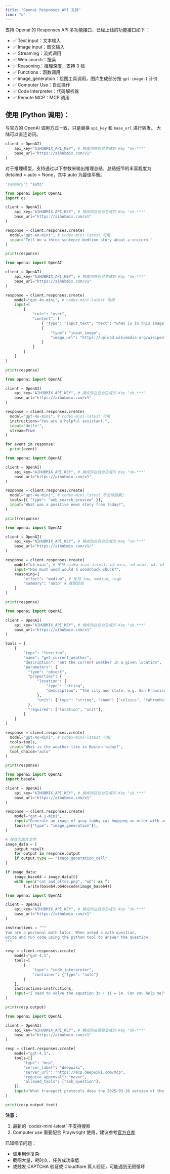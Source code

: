 ```yaml
---
title: "Openai Responses API 支持"
icon: "o"
---
```


支持 Openai 的 Responses API 多功能接口，已经上线的功能接口如下：

- ✅ Text input：文本输入
- ✅ Image input：图文输入
- ✅ Streaming：流式调用
- ✅ Web search：搜索
- ✅ Reasoning：推理深度，支持 3 档
- ✅ Functions：函数调用
- ✅ image_generation：绘图工具调用，图片生成部分按 `gpt-image-1` 计价
- ✅ Computer Use：自动操作
- ✅ Code Interpreter：代码解析器
- ✅ Remote MCP：MCP 调用

## 使用 (Python 调用)：

与官方的 OpenAI 调用方式一致，只是替换 `api_key` 和 `base_url` 进行转发。
大陆可以直连访问。

```py
client = OpenAI(
    api_key="AIHUBMIX_API_KEY", # 换成你在后台生成的 Key "sk-***"
    base_url="https://aihubmix.com/v1"
)
```

对于推理模型，支持通过以下参数来输出推理总结，总结细节的丰富程度为 detailed \> auto \> None，其中 auto 为最佳平衡。

```py
"summary": "auto" 
```

<CodeGroup>

```py 文本
from openai import OpenAI
import os

client = OpenAI(
    api_key="AIHUBMIX_API_KEY", # 换成你在后台生成的 Key "sk-***"
    base_url="https://aihubmix.com/v1"
)

response = client.responses.create(
  model="gpt-4o-mini", # codex-mini-latest 可用
  input="Tell me a three sentence bedtime story about a unicorn."
)

print(response)
```


```py 图文
from openai import OpenAI

client = OpenAI(
    api_key="AIHUBMIX_API_KEY", # 换成你在后台生成的 Key "sk-***"
    base_url="https://aihubmix.com/v1"
)

response = client.responses.create(
    model="gpt-4o-mini", # codex-mini-latest 可用
    input=[
        {
            "role": "user",
            "content": [
                { "type": "input_text", "text": "what is in this image?" },
                {
                    "type": "input_image",
                    "image_url": "https://upload.wikimedia.org/wikipedia/commons/thumb/d/dd/Gfp-wisconsin-madison-the-nature-boardwalk.jpg/2560px-Gfp-wisconsin-madison-the-nature-boardwalk.jpg"
                }
            ]
        }
    ]
)

print(response)
```


```py 流式
from openai import OpenAI

client = OpenAI(
    api_key="AIHUBMIX_API_KEY", # 换成你在后台生成的 Key "sk-***"
    base_url="https://aihubmix.com/v1"
)

response = client.responses.create(
  model="gpt-4o-mini", # codex-mini-latest 可用
  instructions="You are a helpful assistant.",
  input="Hello!",
  stream=True
)

for event in response:
  print(event)
```


```py 搜索
from openai import OpenAI

client = OpenAI(
    api_key="AIHUBMIX_API_KEY", # 换成你在后台生成的 Key "sk-***"
    base_url="https://aihubmix.com/v1"
)

response = client.responses.create(
  model="gpt-4o-mini", # codex-mini-latest 不支持搜索📍
  tools=[{ "type": "web_search_preview" }],
  input="What was a positive news story from today?",
)

print(response)
```


```py 推理
from openai import OpenAI

client = OpenAI(
    api_key="AIHUBMIX_API_KEY", # 换成你在后台生成的 Key "sk-***"
    base_url="https://aihubmix.com/v1/"
)

response = client.responses.create(
    model="o4-mini", # 支持 codex-mini-latest, o4-mini, o3-mini, o3, o1
    input="How much wood would a woodchuck chuck?",
    reasoning={
        "effort": "medium", # 支持 low, medium, high
        "summary": "auto" # 推理总结
    }
)

print(response)
```


```py 函数调用
from openai import OpenAI

client = OpenAI(
    api_key="AIHUBMIX_API_KEY", # 换成你在后台生成的 Key "sk-***"
    base_url="https://aihubmix.com/v1"
)

tools = [
    {
        "type": "function",
        "name": "get_current_weather",
        "description": "Get the current weather in a given location",
        "parameters": {
          "type": "object",
          "properties": {
              "location": {
                  "type": "string",
                  "description": "The city and state, e.g. San Francisco, CA",
              },
              "unit": {"type": "string", "enum": ["celsius", "fahrenheit"]},
          },
          "required": ["location", "unit"],
        }
    }
]

response = client.responses.create(
  model="gpt-4o-mini", # codex-mini-latest 可用
  tools=tools,
  input="What is the weather like in Boston today?",
  tool_choice="auto"
)

print(response)
```


```py 图片生成工具
from openai import OpenAI
import base64

client = OpenAI(
    api_key="AIHUBMIX_API_KEY", # 换成你在后台生成的 Key "sk-***"
    base_url="https://aihubmix.com/v1"
)

response = client.responses.create(
    model="gpt-4.1-mini",
    input="Generate an image of gray tabby cat hugging an otter with an orange scarf",
    tools=[{"type": "image_generation"}],
)

# 保存为图片文件
image_data = [
    output.result
    for output in response.output
    if output.type == "image_generation_call"
]

if image_data:
    image_base64 = image_data[0]
    with open("cat_and_otter.png", "wb") as f:
        f.write(base64.b64decode(image_base64))
```


```py 代码解析器
from openai import OpenAI

client = OpenAI(
    api_key="AIHUBMIX_API_KEY", # 换成你在后台生成的 Key "sk-***"
    base_url="https://aihubmix.com/v1"
)

instructions = """
You are a personal math tutor. When asked a math question, 
write and run code using the python tool to answer the question.
"""

resp = client.responses.create(
    model="gpt-4.1",
    tools=[
        {
            "type": "code_interpreter",
            "container": {"type": "auto"}
        }
    ],
    instructions=instructions,
    input="I need to solve the equation 3x + 11 = 14. Can you help me?",
)

print(resp.output)
```


```py Remote MCP
from openai import OpenAI

client = OpenAI(
    api_key="AIHUBMIX_API_KEY", # 换成你在后台生成的 Key "sk-***"
    base_url="https://aihubmix.com/v1"
)

resp = client.responses.create(
    model="gpt-4.1",
    tools=[{
        "type": "mcp",
        "server_label": "deepwiki",
        "server_url": "https://mcp.deepwiki.com/mcp",
        "require_approval": "never",
        "allowed_tools": ["ask_question"],
    }],
    input="What transport protocols does the 2025-03-26 version of the MCP spec (modelcontextprotocol/modelcontextprotocol) support?",
)

print(resp.output_text)
```

</CodeGroup>

**注意：**

1. 最新的 \`codex-mini-latest\` 不支持搜索
2. Computer use 需要配合 Praywright 使用，建议参考[官方仓库](https://github.com/openai/openai-cua-sample-app)

已知细节问题：

- 调用用例复杂
- 截图大量，耗时久，任务成功率低
- 或触发 CAPTCHA 验证或 Cloudflare 真人验证，可能遇到无限循环